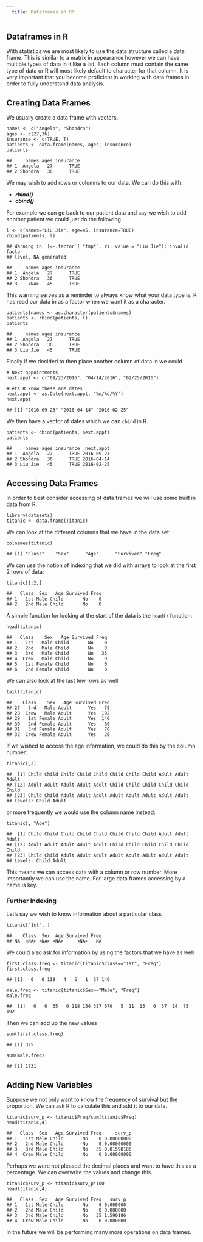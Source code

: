 ```yaml
---
  title: Dataframes in R!
---
```


<div id="dataframes-in-r" class="section level1">
<h1>Dataframes in R</h1>
<p>With statistics we are most likely to use the data structure called a data frame. This is similar to a matrix in appearance however we can have multiple types of data in it like a list. Each column must contain the same type of data or R will most likely default to character for that column. It is very important that you become proficient in working with data frames in order to fully understand data analysis.</p>
<div id="creating-data-frames" class="section level2">
<h2>Creating Data Frames</h2>
<p>We usually create a data frame with vectors.</p>
<pre class="r"><code>names &lt;- c(&quot;Angela&quot;, &quot;Shondra&quot;)
ages &lt;- c(27,36)
insurance &lt;- c(TRUE, T)
patients &lt;- data.frame(names, ages, insurance)
patients</code></pre>
<pre><code>##     names ages insurance
## 1  Angela   27      TRUE
## 2 Shondra   36      TRUE</code></pre>
<p>We may wish to add rows or columns to our data. We can do this with:</p>
<ul>
<li><strong><em>rbind()</em></strong></li>
<li><strong><em>cbind()</em></strong></li>
</ul>
<p>For example we can go back to our patient data and say we wish to add another patient we could just do the following</p>
<pre class="r"><code>l &lt;- c(names=&quot;Liu Jie&quot;, age=45, insurance=TRUE)
rbind(patients, l)</code></pre>
<pre><code>## Warning in `[&lt;-.factor`(`*tmp*`, ri, value = &quot;Liu Jie&quot;): invalid factor
## level, NA generated</code></pre>
<pre><code>##     names ages insurance
## 1  Angela   27      TRUE
## 2 Shondra   36      TRUE
## 3    &lt;NA&gt;   45      TRUE</code></pre>
<p>This warning serves as a reminder to always know what your data type is. R has read our data in as a factor when we want it as a character.</p>
<pre class="r"><code>patients$names &lt;- as.character(patients$names)
patients &lt;- rbind(patients, l)
patients</code></pre>
<pre><code>##     names ages insurance
## 1  Angela   27      TRUE
## 2 Shondra   36      TRUE
## 3 Liu Jie   45      TRUE</code></pre>
<p>Finally if we decided to then place another column of data in we could</p>
<pre class="r"><code># Next appointments
next.appt &lt;- c(&quot;09/23/2016&quot;, &quot;04/14/2016&quot;, &quot;02/25/2016&quot;)

#Lets R know these are dates
next.appt &lt;- as.Date(next.appt, &quot;%m/%d/%Y&quot;)
next.appt</code></pre>
<pre><code>## [1] &quot;2016-09-23&quot; &quot;2016-04-14&quot; &quot;2016-02-25&quot;</code></pre>
<p>We then have a vector of dates which we can <code>cbind</code> in R.</p>
<pre class="r"><code>patients &lt;- cbind(patients, next.appt)
patients</code></pre>
<pre><code>##     names ages insurance  next.appt
## 1  Angela   27      TRUE 2016-09-23
## 2 Shondra   36      TRUE 2016-04-14
## 3 Liu Jie   45      TRUE 2016-02-25</code></pre>
</div>
<div id="accessing-data-frames" class="section level2">
<h2>Accessing Data Frames</h2>
<p>In order to best consider accessing of data frames we will use some built in data from R.</p>
<pre class="r"><code>library(datasets)
titanic &lt;- data.frame(Titanic)</code></pre>
<p>We can look at the different columns that we have in the data set:</p>
<pre class="r"><code>colnames(titanic)</code></pre>
<pre><code>## [1] &quot;Class&quot;    &quot;Sex&quot;      &quot;Age&quot;      &quot;Survived&quot; &quot;Freq&quot;</code></pre>
<p>We can use the notion of indexing that we did with arrays to look at the first 2 rows of data:</p>
<pre class="r"><code>titanic[1:2,]</code></pre>
<pre><code>##   Class  Sex   Age Survived Freq
## 1   1st Male Child       No    0
## 2   2nd Male Child       No    0</code></pre>
<p>A simple function for looking at the start of the data is the <code>head()</code> function:</p>
<pre class="r"><code>head(titanic)</code></pre>
<pre><code>##   Class    Sex   Age Survived Freq
## 1   1st   Male Child       No    0
## 2   2nd   Male Child       No    0
## 3   3rd   Male Child       No   35
## 4  Crew   Male Child       No    0
## 5   1st Female Child       No    0
## 6   2nd Female Child       No    0</code></pre>
<p>We can also look at the last few rows as well</p>
<pre class="r"><code>tail(titanic)</code></pre>
<pre><code>##    Class    Sex   Age Survived Freq
## 27   3rd   Male Adult      Yes   75
## 28  Crew   Male Adult      Yes  192
## 29   1st Female Adult      Yes  140
## 30   2nd Female Adult      Yes   80
## 31   3rd Female Adult      Yes   76
## 32  Crew Female Adult      Yes   20</code></pre>
<p>If we wished to access the age information, we could do this by the column number:</p>
<pre class="r"><code>titanic[,3]</code></pre>
<pre><code>##  [1] Child Child Child Child Child Child Child Child Adult Adult Adult
## [12] Adult Adult Adult Adult Adult Child Child Child Child Child Child
## [23] Child Child Adult Adult Adult Adult Adult Adult Adult Adult
## Levels: Child Adult</code></pre>
<p>or more frequently we would use the column name instead:</p>
<pre class="r"><code>titanic[, &quot;Age&quot;]</code></pre>
<pre><code>##  [1] Child Child Child Child Child Child Child Child Adult Adult Adult
## [12] Adult Adult Adult Adult Adult Child Child Child Child Child Child
## [23] Child Child Adult Adult Adult Adult Adult Adult Adult Adult
## Levels: Child Adult</code></pre>
<p>This means we can access data with a column or row number. More importantly we can use the name. For large data frames accessing by a name is key.</p>
<div id="further-indexing" class="section level3">
<h3>Further Indexing</h3>
<p>Let’s say we wish to know information about a particular class</p>
<pre class="r"><code>titanic[&quot;1st&quot;, ]</code></pre>
<pre><code>##    Class  Sex  Age Survived Freq
## NA  &lt;NA&gt; &lt;NA&gt; &lt;NA&gt;     &lt;NA&gt;   NA</code></pre>
<p>We could also ask for information by using the factors that we have as well</p>
<pre class="r"><code>first.class.freq &lt;- titanic[titanic$Class==&quot;1st&quot;, &quot;Freq&quot;]
first.class.freq</code></pre>
<pre><code>## [1]   0   0 118   4   5   1  57 140</code></pre>
<pre class="r"><code>male.freq &lt;- titanic[titanic$Sex==&quot;Male&quot;, &quot;Freq&quot;]
male.freq</code></pre>
<pre><code>##  [1]   0   0  35   0 118 154 387 670   5  11  13   0  57  14  75 192</code></pre>
<p>Then we can add up the new values</p>
<pre class="r"><code>sum(first.class.freq)</code></pre>
<pre><code>## [1] 325</code></pre>
<pre class="r"><code>sum(male.freq)</code></pre>
<pre><code>## [1] 1731</code></pre>
</div>
</div>






<div id="adding-new-variables" class="section level2">
<h2>Adding New Variables</h2>
<p>Suppose we not only want to know the frequency of survival but the proportion. We can ask R to calculate this and add it to our data.</p>
<pre class="r"><code>titanic$surv_p &lt;- titanic$Freq/sum(titanic$Freq)
head(titanic,4)</code></pre>
<pre><code>##   Class  Sex   Age Survived Freq     surv_p
## 1   1st Male Child       No    0 0.00000000
## 2   2nd Male Child       No    0 0.00000000
## 3   3rd Male Child       No   35 0.01590186
## 4  Crew Male Child       No    0 0.00000000</code></pre>
<p>Perhaps we were not pleased the decimal places and want to have this as a percentage. We can overwrite the values and change this.</p>
<pre class="r"><code>titanic$surv_p &lt;- titanic$surv_p*100
head(titanic,4)</code></pre>
<pre><code>##   Class  Sex   Age Survived Freq   surv_p
## 1   1st Male Child       No    0 0.000000
## 2   2nd Male Child       No    0 0.000000
## 3   3rd Male Child       No   35 1.590186
## 4  Crew Male Child       No    0 0.000000</code></pre>
<p>In the future we will be performing many more operations on data frames.</p>
</div>
</div>




</div>

<script>

// add bootstrap table styles to pandoc tables
function bootstrapStylePandocTables() {
  $('tr.header').parent('thead').parent('table').addClass('table table-condensed');
}
$(document).ready(function () {
  bootstrapStylePandocTables();
});


</script>

<!-- dynamically load mathjax for compatibility with self-contained -->
<script>
  (function () {
    var script = document.createElement("script");
    script.type = "text/javascript";
    script.src  = "https://cdn.mathjax.org/mathjax/latest/MathJax.js?config=TeX-AMS-MML_HTMLorMML";
    document.getElementsByTagName("head")[0].appendChild(script);
  })();